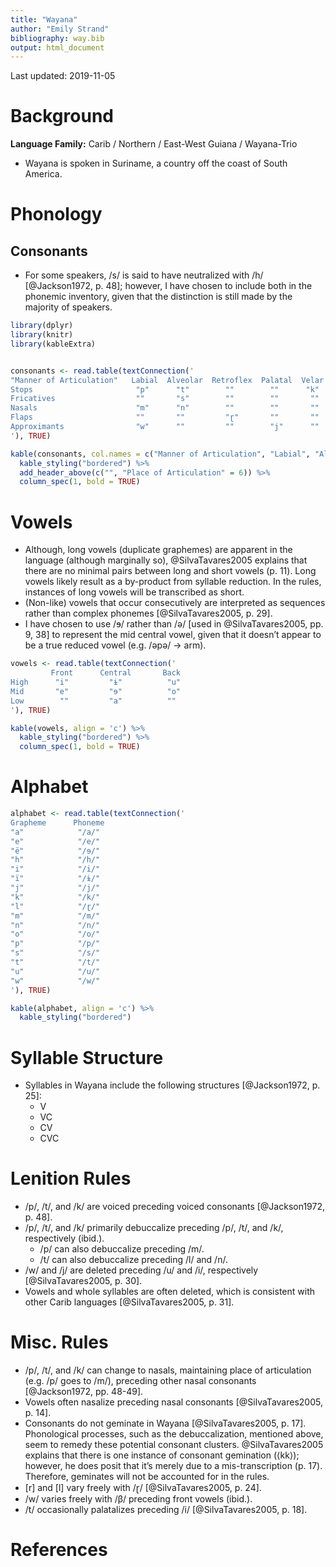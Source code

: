 ```yaml
---
title: "Wayana"
author: "Emily Strand"
bibliography: way.bib
output: html_document
---
```


Last updated: 2019-11-05

# Background

**Language Family:** Carib / Northern / East-West Guiana / Wayana-Trio

* Wayana is spoken in Suriname, a country off the coast of South America.

# Phonology

## Consonants

* For some speakers, /s/ is said to have neutralized with /h/ [@Jackson1972, p. 48]; however, I have chosen to include both in the phonemic inventory, given that the distinction is still made by the majority of speakers.

```r

library(dplyr)
library(knitr)
library(kableExtra)


consonants <- read.table(textConnection('
"Manner of Articulation"   Labial  Alveolar  Retroflex  Palatal  Velar  Glottal
Stops                       "p"      "t"        ""        ""      "k"      ""
Fricatives                  ""       "s"        ""        ""       ""      "h"
Nasals                      "m"      "n"        ""        ""       ""      ""
Flaps                       ""       ""         "ɽ"       ""       ""      ""
Approximants                "w"      ""         ""        "j"      ""      ""
'), TRUE)

kable(consonants, col.names = c("Manner of Articulation", "Labial", "Alveolar", "Retroflex", "Palatal", "Velar", "Glottal"), align = 'c') %>%
  kable_styling("bordered") %>%
  add_header_above(c("", "Place of Articulation" = 6)) %>%
  column_spec(1, bold = TRUE)
```

# Vowels

* Although, long vowels (duplicate graphemes) are apparent in the language (although marginally so), @SilvaTavares2005 explains that there are no minimal pairs between long and short vowels (p. 11). Long vowels likely result as a by-product from syllable reduction. In the rules, instances of long vowels will be transcribed as short.
* (Non-like) vowels that occur consecutively are interpreted as sequences rather than complex phonemes [@SilvaTavares2005, p. 29].
* I have chosen to use /ɘ/ rather than /ə/ [used in @SilvaTavares2005, pp. 9, 38] to represent the mid central vowel, given that it doesn't appear to be a true reduced vowel (e.g. /əpə/ -> arm).

```r

vowels <- read.table(textConnection('
         Front      Central       Back
High      "i"         "ɨ"          "u"
Mid       "e"         "ɘ"          "o"
Low        ""         "a"          ""
'), TRUE)

kable(vowels, align = 'c') %>%
  kable_styling("bordered") %>%
  column_spec(1, bold = TRUE)
```   

# Alphabet

```r

alphabet <- read.table(textConnection('
Grapheme      Phoneme
"a"            "/a/"
"e"            "/e/"
"ë"            "/ɘ/"
"h"            "/h/"
"i"            "/i/"
"ï"            "/ɨ/"
"j"            "/j/"
"k"            "/k/"
"l"            "/ɽ/"
"m"            "/m/"
"n"            "/n/"
"o"            "/o/"
"p"            "/p/"
"s"            "/s/"
"t"            "/t/"
"u"            "/u/"
"w"            "/w/"
'), TRUE)

kable(alphabet, align = 'c') %>%
  kable_styling("bordered")
```

# Syllable Structure

* Syllables in Wayana include the following structures [@Jackson1972, p. 25]:
    - V
    - VC
    - CV
    - CVC

# Lenition Rules

* /p/, /t/, and /k/ are voiced preceding voiced consonants [@Jackson1972, p. 48].
* /p/, /t/, and /k/ primarily debuccalize preceding /p/, /t/, and /k/, respectively (ibid.).
    - /p/ can also debuccalize preceding /m/.
    - /t/ can also debuccalize preceding /l/ and /n/.
* /w/ and /j/ are deleted preceding /u/ and /i/, respectively [@SilvaTavares2005, p. 30].
* Vowels and whole syllables are often deleted, which is consistent with other Carib languages [@SilvaTavares2005, p. 31].

# Misc. Rules

* /p/, /t/, and /k/ can change to nasals, maintaining place of articulation (e.g. /p/ goes to /m/), preceding other nasal consonants [@Jackson1972, pp. 48-49].
* Vowels often nasalize preceding nasal consonants [@SilvaTavares2005, p. 14].
* Consonants do not geminate in Wayana [@SilvaTavares2005, p. 17]. Phonological processes, such as the debuccalization, mentioned above, seem to remedy these potential consonant clusters. @SilvaTavares2005 explains that there is one instance of consonant gemination (⟨kk⟩); however, he does posit that it's merely due to a mis-transcription (p. 17). Therefore, geminates will not be accounted for in the rules.
* [r] and [l] vary freely with /ɽ/ [@SilvaTavares2005, p. 24].
* /w/ varies freely with /β/ preceding front vowels (ibid.).
* /t/ occasionally palatalizes preceding /i/ [@SilvaTavares2005, p. 18].

# References
